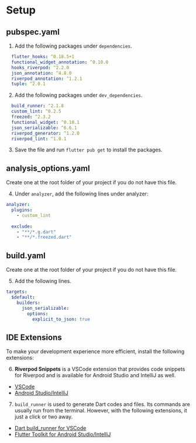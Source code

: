 # Setup

## pubspec.yaml

1. Add the following packages under `dependencies`.

```yaml
  flutter_hooks: ^0.18.5+1
  functional_widget_annotation: ^0.10.0
  hooks_riverpod: ^2.2.0
  json_annotation: ^4.8.0
  riverpod_annotation: ^1.2.1
  tuple: ^2.0.1
```

2. Add the following packages under `dev_dependencies`.

```yaml
  build_runner: ^2.1.8
  custom_lint: ^0.2.5
  freezed: ^2.3.2
  functional_widget: ^0.10.1
  json_serializable: ^6.6.1
  riverpod_generator: ^1.2.0
  riverpod_lint: ^1.0.1
```

3. Save the file and run `flutter pub get` to install the packages.

## analysis_options.yaml

<Info>Create one at the root folder of your project if you do not have this file.</Info>

4. Under `analyzer`, add the following lines under analyzer:

```yaml
analyzer:
  plugins:
    - custom_lint
    
  exclude:
    - "**/*.g.dart"
    - "**/*.freezed.dart"
```

## build.yaml

<Info>Create one at the root folder of your project if you do not have this file.</Info>

5. Add the following lines.
```yaml
targets:
  $default:
    builders:
      json_serializable:
        options:
          explicit_to_json: true
```

## IDE Extensions

To make your development experience more efficient, install the following extensions:

6. **Riverpod Snippets** is a VSCode extension that provides code snippets for Riverpod and is available for Android Studio and IntelliJ as well. 
  - [VSCode](https://marketplace.visualstudio.com/items?itemName=robert-brunhage.flutter-riverpod-snippets)
  - [Android Studio/IntelliJ](https://plugins.jetbrains.com/plugin/14641-flutter-riverpod-snippets)

7. `build_runner` is used to generate Dart codes and files. Its commands are usually run from the terminal. However, with the following extensions, it just a click or two away. 
  - [Dart build_runner for VSCode](https://marketplace.visualstudio.com/items?itemName=Kaiqun.build-runner)
  - [Flutter Toolkit for Android Studio/IntelliJ](https://plugins.jetbrains.com/plugin/14442-flutter-toolkit)